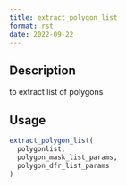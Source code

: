 ```yaml
--- 
title: extract_polygon_list 
format: rst 
date: 2022-09-22 
--- 
```


## Description

to extract list of polygons


## Usage

```r
extract_polygon_list(
  polygonlist,
  polygon_mask_list_params,
  polygon_dfr_list_params
)
```


